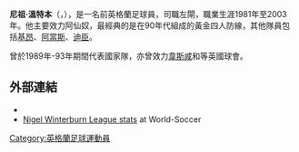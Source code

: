 {{blpunsourced|time=2015-03-09T02:16:16+00:00}}
{{noteta
|G1=足球
|G2=英超
|T=zh-hans:奈杰尔·温特伯恩;zh-hant:尼祖·溫特本
|1=zh-hans:奈杰尔·温特伯恩;zh-hant:尼祖·溫特本
}}
{{Infobox football biography
| name                = 溫特本<br>Nigel Winterburn
| image               = 
| fullname            = Nigel Winterburn
| birth_date          = {{birth date and age|1963|12|11|df=yes}}
| birth_place         = {{ENG}}[[Arley,_Warwickshire|Arley]]
| death_date          =
| death_place         =
| height              = {{height|ft=5|in=8}}
| position            = [[左閘|左閘]]
| youthyears1         =
| youthclubs1         =
| years1              = 1981–1982
| years2              = 1982–1983
| years3              = 1983–1987
| years4              = 1987–2000
| years5              = 2000–2003
| clubs1              = {{fc|伯明翰}}
| clubs2              = [[牛津聯|牛津聯]]
| clubs3              = {{fc|溫布頓}}
| clubs4              = [[阿仙奴|阿仙奴]]
| clubs5              = [[韋斯咸|韋斯咸]]
| caps1               = <!-- NOTE: LEAGUE GAMES ONLY! -->0
| goals1              = 0
| caps2               = 0
| goals2              = 0
| caps3               = 165
| goals3              = 8
| caps4               = 440
| goals4              = 8
| caps5               = 82
| goals5              = 1
| totalcaps           = 687
| totalgoals          = 17
| nationalyears1      = 1986
| nationalyears2      = 1990–1991
| nationalyears3      = 1989–1993
| nationalteam1       = [[英格蘭U21|英格蘭U21]]
| nationalteam2       = [[英格蘭B隊|英格蘭B隊]]
| nationalteam3       = {{nft|英格蘭}}
| nationalcaps1       = 1
| nationalgoals1      = 0
| nationalcaps2       = 3
| nationalgoals2      = 0
| nationalcaps3       = 2
| nationalgoals3      = 0
}}

'''尼祖·溫特本'''（{{lang-en|Nigel Winterburn}}，{{bd|1963年|12月11日}}），是一名前英格蘭足球員，司職左閘，職業生涯1981年至2003年。他主要效力阿仙奴，最經典的是在90年代組成的黃金四人防線，其他隊員包括[[基昂|基昂]]、[[阿當斯|阿當斯]]、[[迪臣|迪臣]]。

曾於1989年-93年期間代表{{nft|英格蘭}}國家隊，亦曾效力[[韋斯咸|韋斯咸]]和{{fc|溫布頓}}等英國球會。

==外部連結==
*{{soccerbase|id=8636}}
*[http://www.world-soccer.org/p-00936.htm Nigel Winterburn League stats] {{Wayback|url=http://www.world-soccer.org/p-00936.htm |date=20050302072314 }} at World-Soccer

{{DEFAULTSORT:Winterburn, Nigel}}
[[Category:英格蘭足球運動員|Category:英格蘭足球運動員]]
{{uk-bio-stub}}
{{soccer-bio-stub}}